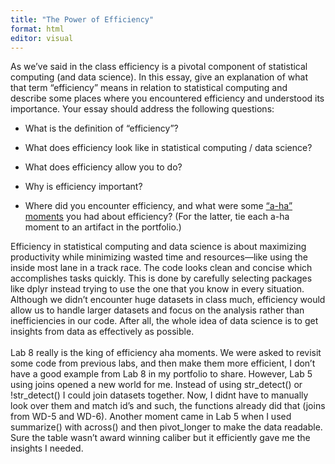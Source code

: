 ```yaml
---
title: "The Power of Efficiency"
format: html
editor: visual
---
```


As we’ve said in the class efficiency is a pivotal component of statistical computing (and data science). In this essay, give an explanation of what that term “efficiency” means in relation to statistical computing and describe some places where you encountered efficiency and understood its importance. Your essay should address the following questions:

-   What is the definition of “efficiency”?

-   What does efficiency look like in statistical computing / data science?

-   What does efficiency allow you to do?

-   Why is efficiency important?

-   Where did you encounter efficiency, and what were some [“a-ha” moments](https://www.merriam-webster.com/dictionary/aha%20moment) you had about efficiency? (For the latter, tie each a-ha moment to an artifact in the portfolio.)

Efficiency in statistical computing and data science is about maximizing productivity while minimizing wasted time and resources—like using the inside most lane in a track race. The code looks clean and concise which accomplishes tasks quickly. This is done by carefully selecting packages like dplyr instead trying to use the one that you know in every situation. Although we didn't encounter huge datasets in class much, efficiency would allow us to handle larger datasets and focus on the analysis rather than inefficiencies in our code. After all, the whole idea of data science is to get insights from data as effectively as possible.\
\
Lab 8 really is the king of efficiency aha moments. We were asked to revisit some code from previous labs, and then make them more efficient, I don't have a good example from Lab 8 in my portfolio to share. However, Lab 5 using joins opened a new world for me. Instead of using str_detect() or !str_detect() I could join datasets together. Now, I didnt have to manually look over them and match id's and such, the functions already did that (joins from WD-5 and WD-6). Another moment came in Lab 5 when I used summarize() with across() and then pivot_longer to make the data readable. Sure the table wasn't award winning caliber but it efficiently gave me the insights I needed.
